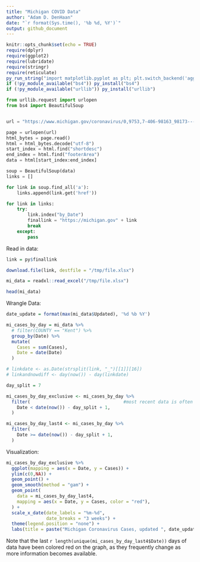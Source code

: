 ```yaml
---
title: "Michigan COVID Data"
author: "Adam D. DenHaan"
date: "`r format(Sys.time(), '%b %d, %Y')`"
output: github_document
---
```


```r
knitr::opts_chunk$set(echo = TRUE)
require(dplyr)
require(ggplot2)
require(lubridate)
require(stringr)
require(reticulate)
py_run_string("import matplotlib.pyplot as plt; plt.switch_backend('agg')")
if (!py_module_available("bs4")) py_install("bs4")
if (!py_module_available("urllib")) py_install("urllib")
```

```python
from urllib.request import urlopen
from bs4 import BeautifulSoup


url = "https://www.michigan.gov/coronavirus/0,9753,7-406-98163_98173---,00.html"

page = urlopen(url)
html_bytes = page.read()
html = html_bytes.decode("utf-8")
start_index = html.find("shortdesc")
end_index = html.find("footerArea")
data = html[start_index:end_index]

soup = BeautifulSoup(data)
links = []

for link in soup.find_all('a'):
    links.append(link.get('href'))

for link in links:
    try:
        link.index("by_Date")
        finallink = "https://michigan.gov" + link
        break
    except:
        pass
```



Read in data:
```r
link = py$finallink

download.file(link, destfile = "/tmp/file.xlsx")

mi_data = readxl::read_excel("/tmp/file.xlsx")

head(mi_data)
```

Wrangle Data:
```r
date_update = format(max(mi_data$Updated), '%d %b %Y')

mi_cases_by_day = mi_data %>% 
  # filter(COUNTY == "Kent") %>%
  group_by(Date) %>%
  mutate(
    Cases = sum(Cases),
    Date = date(Date)
  ) 

# linkdate <- as.Date(strsplit(link, "_")[[1]][16])
# linkandnowdiff <- day(now()) - day(linkdate)

day_split = 7

mi_cases_by_day_exclusive <- mi_cases_by_day %>%
  filter(                                   #most recent data is often inaccurate and revised
    Date < date(now()) - day_split + 1,
  )

mi_cases_by_day_last4 <- mi_cases_by_day %>%
  filter(                         
    Date >= date(now()) - day_split + 1,
  )
```

Visualization:
```r
mi_cases_by_day_exclusive %>%
  ggplot(mapping = aes(x = Date, y = Cases)) +
  ylim(c(0,NA)) +
  geom_point() + 
  geom_smooth(method = "gam") +
  geom_point(
    data = mi_cases_by_day_last4,
    mapping = aes(x = Date, y = Cases, color = "red"),
  ) +
  scale_x_date(date_labels = "%m-%d",
               date_breaks = "3 weeks") + 
  theme(legend.position = "none") +
  labs(title = paste("Michigan Coronavirus Cases, updated ", date_update))
```

Note that the last `r length(unique(mi_cases_by_day_last4$Date))` days of data have been colored red on the graph, as they frequently change as more information becomes available. 